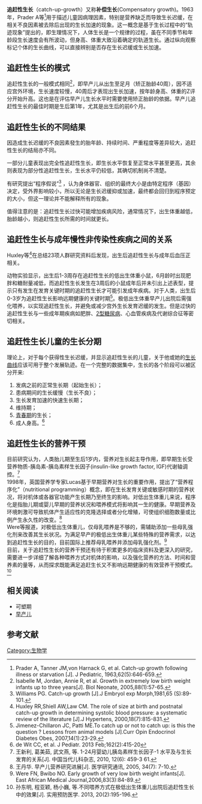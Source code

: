 {{Orphan|time=2013-08-12T03:34:26+00:00}}
{{medical}}
'''追赶性生长'''（catch-up-growth）又称'''补偿生长'''(Compensatory growth)。1963年，Prader A等<ref>Prader A, Tanner JM,von Harnack G, et al. Catch-up growth following illness or starvation [J]. J Pediatric, 1963,62(5):646-659.</ref>用于描述儿童因病理因素，特别是营养缺乏而导致生长迟缓，在相关不良因素被去除后出现的生长加速的现象。这一概念是基于生长过程中的“轨迹现象”提出的，即生理情况下，人体生长是一个规律的过程，虽在不同季节和年龄段生长速度会有所波动，但身高、体重大致沿着确定的轨道生长。通过纵向观察标记个体的生长曲线，可以直接辨别是否存在生长迟缓或生长加速。

==追赶性生长的模式==
追赶性生长的一般模式相同<ref>Isabelle M, Jordan, Annie R, et al. Growth in extremely low birth weight infants up to three years[J]. Biol Neonate, 2005,88(1):57-65.</ref>，即早产儿从出生至足月（矫正胎龄40周），因不适应宫外环境，生长速度较慢，40周后才表现出生长加速，按年龄身高、体重的Z评分开始升高。这也是在评估早产儿生长水平时需要使用矫正胎龄的依据。早产儿追赶性生长的最佳时期是生后第1年，尤其是出生后的前6个月。

==追赶性生长的不同结果==
因造成生长迟缓的不良因素發生的胎年龄、持续时间、严重程度等差异较大，追赶性生长的结局亦不同。

一部分儿童表现出完全性追赶性生长，即生长水平恢复至正常水平甚至更高，其余则表现为部分性追赶性生长，生长水平仍较低，其确切机制尚不清楚。

有研究提出“程序假说”<ref>Williams PG. Catch-up growth [J].J Embryol exp Morph,1981,65 (S):89-101.</ref> ，认为身体器官、组织的最终大小是由特定程序（基因）决定，受外界影响较小，所以无论是生长迟缓抑或加速，最终都会回归到程序预定的大小，但这一理论并不能解释所有的现象。

值得注意的是：追赶性生长过快可能增加疾病风险，通常情况下，出生体重越低，胎龄越小，则追赶性生长所需的时间就更长。

==追赶性生长与成年慢性非传染性疾病之间的关系==
Huxley等<ref>Huxley RR,Shiell AW,Law CM. The role of size at birth and postnatal catch-up growth in determining systolic blood pressure: a systematic review of the literature [J].J Hypertens, 2000,18(7):815-831.</ref>在总结23项人群研究资料后发现，出生后追赶性生长与成年后血压正相关。

动物实验显示，出生后1-3周存在追赶性生长的低出生体重小鼠，6月龄时出现肥胖和糖耐量减低，而追赶性生长发生在3周后的小鼠成年后并未引出上述表型，提示只有发生在发育关键时期的追赶性生长才可能引发成年疾病。对于人类，出生后0-3岁为追赶性生长影响远期健康的关键时期<ref>Jimenez-Chillaron JC, Patti ME.To catch up or not to catch up: is this the question ? Lessons from animal models [J].Curr Opin Endocrinol Diabetes Obes, 2007,14(1):23-29. </ref>。极低出生体重早产儿出院后需强化喂养，以实现追赶性生长，并避免或减少宫外生长发育迟缓的发生。但是过快的追赶性生长与一些成年期疾病如肥胖、[[2型糖尿病|2型糖尿病]]、心血管疾病及代谢综合征等密切相关。

==追赶性生长儿童的生长分期==

理论上，对于每个获得性生长迟缓，并显示追赶性生长的儿童，关于他或她的[[生长曲线|生长曲线]]应该可用于整个发展轨迹。在一个完整的数据集中，生长的各个阶段可以被区分开来:

# 发病之前的正常生长期（起始生长）；
# 患病期间的生长缓慢（生长不良）；
# 生长发育加速的快速生长期；
# 维持期；
# [[青春期|青春期]]的生长；
# 成人身高。<ref> de Wit CC, et al. J Pediatr. 2013 Feb;162(2):415-20</ref>

==追赶性生长的营养干预==
目前研究认为，人类胎儿期至生后1岁内，营养对生长起主导作用，即早期生长受营养物质-胰岛素-胰岛素样生长因子(insulin-like growth factor, IGF)代谢轴调控。<ref>王新利, 葛美茹, 武文燕, 等. 1-24月婴幼儿胰岛素样生长因子-1 水平及与生长发育的关系[J]. 中国当代儿科杂志, 2010, 12(6): 459-3 61.</ref><br>
1998年，英国营养学专家Lucas基于早期营养对生长的重要作用，提出了“营养程序化”（nutritional programming）概念，即在生长发育关键或敏感时期的营养状况，将对机体或各器官功能产生长期乃至终生的影响。对低出生体重儿来说，程序化是指胎儿期或婴儿早期的营养状况和喂养模式将影响其一生的健康。早期营养及环境刺激可导致机体产生适应性的克隆选择或者分化增殖，可使组织细胞数量或比例产生永久性的改变。<ref>王丹华. 早产儿营养研究进展[J]. 医学研究通讯, 2005, 34(7): 7-10.</ref><br>
Were等报道，对极低出生体重儿，仅母乳喂养是不够的，需辅助添加一些母乳强化剂来改善其生长状况。为满足早产的极低出生体重儿某些特殊的营养需求，以达到追赶性生长的目的，目前国际上推荐母乳喂养并添加母乳强化剂。<ref>Were FN, Bwibo NO. Early growth of very low birth weight infants[J]. East African Medical Journal,2006,83(3):84-89.</ref><br>
目前，关于追赶性生长的营养干预还有待于积累更多的临床资料及更深入的研究，需要进一步详细了解各种喂养方式对机体的影响，以及强化营养的方法、时间和营养素的量等，从而探求既能满足追赶生长又不影响远期健康的有效营养干预模式。<ref>孙东明, 程亚颖, 杨小巍, 等.不同喂养方式在极低出生体重儿出院后追赶性生长中的效果[J]. 实用预防医学. 2013, 20(2):195-196.</ref><br>

==相关阅读==
*可塑期
*[[早产儿|早产儿]]

==参考文献==
{{Reflist}}

[[Category:生物学|Category:生物学]]